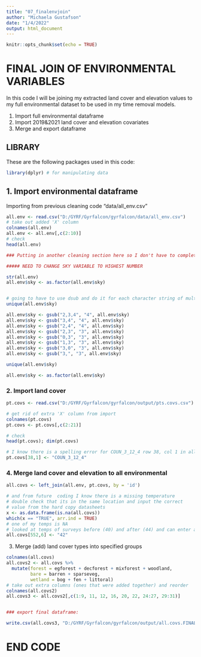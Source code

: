 ```yaml
---
title: "07_finalenvjoin"
author: "Michaela Gustafson"
date: "1/4/2022"
output: html_document
---
```


```r
knitr::opts_chunk$set(echo = TRUE)
```

# FINAL JOIN OF ENVIRONMENTAL VARIABLES

In this code I will be joining my extracted land cover and elevation values to my full environmental dataset to be used in my time removal models.


1. Import full environmental dataframe
2. Import 2019&2021 land cover and elevation covariates
4. Merge and export dataframe


## LIBRARY
These are the following packages used in this code:
```r

library(dplyr) # for manipulating data
```


## 1. Import environmental dataframe
Importing from previous cleaning code "data/all_env.csv"
```r
all.env <- read.csv("D:/GYRF/Gyrfalcon/gyrfalcon/data/all_env.csv")
# take out added 'X' column
colnames(all.env)
all.env <- all.env[,c(2:10)]
# check
head(all.env)

### Putting in another cleaning section here so I don't have to completely rerun like 6 other painstakingly long codes

##### NEED TO CHANGE SKY VARIABLE TO HIGHEST NUMBER

str(all.env)
all.env$sky <- as.factor(all.env$sky)


# going to have to use dsub and do it for each character string of multiple categories
unique(all.env$sky)

all.env$sky <- gsub("2,3,4", "4", all.env$sky)
all.env$sky <- gsub("3,4", "4", all.env$sky)
all.env$sky <- gsub("2,4", "4", all.env$sky)
all.env$sky <- gsub("2,3", "3", all.env$sky)
all.env$sky <- gsub("0,3", "3", all.env$sky)
all.env$sky <- gsub("1,3", "3", all.env$sky)
all.env$sky <- gsub("3,0", "3", all.env$sky)
all.env$sky <- gsub("3,", "3", all.env$sky)

unique(all.env$sky)

all.env$sky <- as.factor(all.env$sky)
```

### 2. Import land cover

```r
pt.covs <- read.csv("D:/GYRF/Gyrfalcon/gyrfalcon/output/pts.covs.csv")

# get rid of extra 'X' column from import
colnames(pt.covs)
pt.covs <- pt.covs[,c(2:21)]

# check
head(pt.covs); dim(pt.covs)

# I know there is a spelling error for COUN_3_12_4 row 38, col 1 in all.lc dataframe
pt.covs[38,1] <- "COUN_3_12_4"

```


### 4. Merge land cover and elevation to all environmental

```r
all.covs <- left_join(all.env, pt.covs, by = 'id')

# and from future  coding I know there is a missing temperature
# double check that its in the same location and input the correct 
# value from the hard copy datasheets
x <- as.data.frame(is.na(all.covs))
which(x == "TRUE", arr.ind = TRUE)
# one of my temps is NA
# looked at temps of surveys before (40) and after (44) and can enter a temp
all.covs[552,6] <- "42"

```


3. Merge (add) land cover types into specified groups
```r
colnames(all.covs)
all.covs2 <- all.covs %>%
  mutate(forest = egforest + decforest + mixforest + woodland,
         bare = barren + sparseveg,
         wetland = bog + fen + littoral)
# take out extra columns (ones that were added together) and reorder
colnames(all.covs2)
all.covs3 <- all.covs2[,c(1:9, 11, 12, 16, 20, 22, 24:27, 29:31)]


### export final dataframe:

write.csv(all.covs3, "D:/GYRF/Gyrfalcon/gyrfalcon/output/all.covs.FINAL.csv")
```


# END CODE


